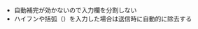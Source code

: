 - 自動補完が効かないので入力欄を分割しない<Ref href="https://www.ventureharbour.com/form-design-best-practices/" title="" />
- ハイフンや括弧（）を入力した場合は送信時に自動的に除去する
